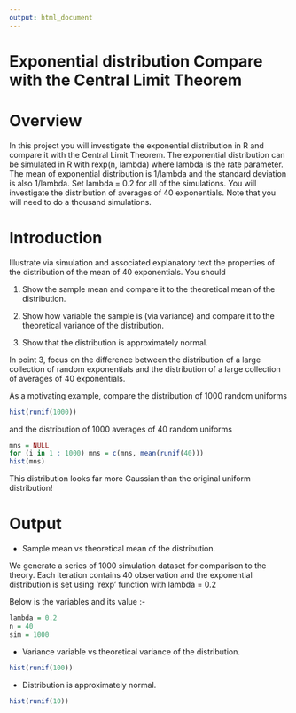 ```yaml
---
output: html_document
---
```

# Exponential distribution Compare with the Central Limit Theorem

Overview
========

In this project you will investigate the exponential distribution in R and compare it with the Central Limit Theorem. The exponential distribution can be simulated in R with rexp(n, lambda) where lambda is the rate parameter. The mean of exponential distribution is 1/lambda and the standard deviation is also 1/lambda. Set lambda = 0.2 for all of the simulations. You will investigate the distribution of averages of 40 exponentials. Note that you will need to do a thousand simulations.


Introduction
===============

Illustrate via simulation and associated explanatory text the properties of the distribution of the mean of 40 exponentials.  You should

1. Show the sample mean and compare it to the theoretical mean of the distribution.

2. Show how variable the sample is (via variance) and compare it to the theoretical variance of the distribution.

3. Show that the distribution is approximately normal.

In point 3, focus on the difference between the distribution of a large collection of random exponentials and the distribution of a large collection of averages of 40 exponentials. 

As a motivating example, compare the distribution of 1000 random uniforms

```r
hist(runif(1000))
```
and the distribution of 1000 averages of 40 random uniforms
```r
mns = NULL
for (i in 1 : 1000) mns = c(mns, mean(runif(40)))
hist(mns)
```
This distribution looks far more Gaussian than the original uniform distribution!

Output
======

* Sample mean vs theoretical mean of the distribution.

We generate a series of 1000 simulation dataset for comparison to the theory. Each iteration contains 40 observation and the exponential distribution is set using 'rexp' function with lambda = 0.2

Below is the variables and its value :-

```r
lambda = 0.2
n = 40
sim = 1000
```

* Variance variable vs theoretical variance of the distribution.

```r
hist(runif(100))
```

* Distribution is approximately normal.

```r
hist(runif(10))
```







